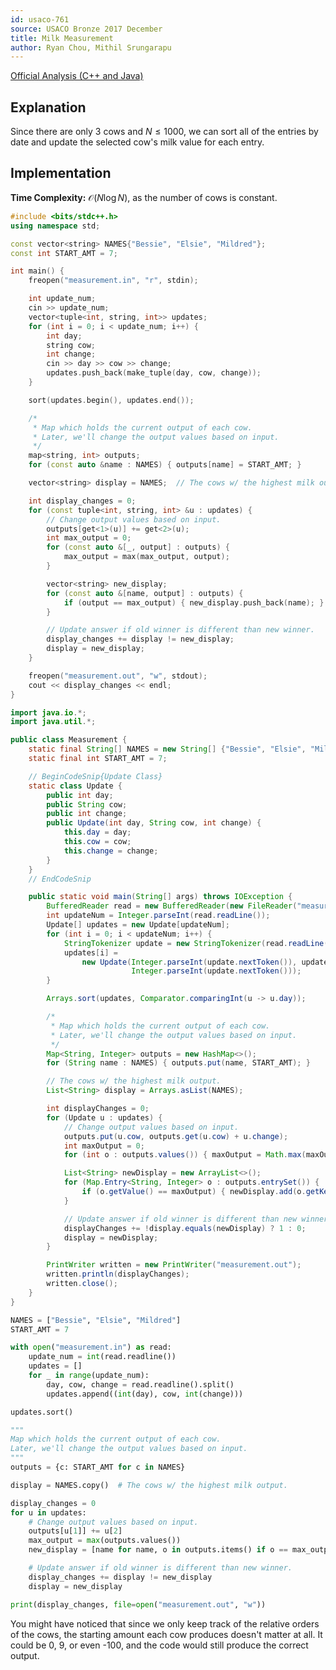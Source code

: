 ```yaml
---
id: usaco-761
source: USACO Bronze 2017 December
title: Milk Measurement
author: Ryan Chou, Mithil Srungarapu
---
```


[Official Analysis (C++ and Java)](http://www.usaco.org/current/data/sol_measurement_bronze_dec17.html)

## Explanation

Since there are only $3$ cows and $N \leq 1000$, we can sort all of the entries
by date and update the selected cow's milk value for each entry.

## Implementation

**Time Complexity:** $\mathcal{O}(N \log N)$, as the number of cows is constant.

<LanguageSection>
<CPPSection>

```cpp
#include <bits/stdc++.h>
using namespace std;

const vector<string> NAMES{"Bessie", "Elsie", "Mildred"};
const int START_AMT = 7;

int main() {
	freopen("measurement.in", "r", stdin);

	int update_num;
	cin >> update_num;
	vector<tuple<int, string, int>> updates;
	for (int i = 0; i < update_num; i++) {
		int day;
		string cow;
		int change;
		cin >> day >> cow >> change;
		updates.push_back(make_tuple(day, cow, change));
	}

	sort(updates.begin(), updates.end());

	/*
	 * Map which holds the current output of each cow.
	 * Later, we'll change the output values based on input.
	 */
	map<string, int> outputs;
	for (const auto &name : NAMES) { outputs[name] = START_AMT; }

	vector<string> display = NAMES;  // The cows w/ the highest milk output.

	int display_changes = 0;
	for (const tuple<int, string, int> &u : updates) {
		// Change output values based on input.
		outputs[get<1>(u)] += get<2>(u);
		int max_output = 0;
		for (const auto &[_, output] : outputs) {
			max_output = max(max_output, output);
		}

		vector<string> new_display;
		for (const auto &[name, output] : outputs) {
			if (output == max_output) { new_display.push_back(name); }
		}

		// Update answer if old winner is different than new winner.
		display_changes += display != new_display;
		display = new_display;
	}

	freopen("measurement.out", "w", stdout);
	cout << display_changes << endl;
}
```

</CPPSection>
<JavaSection>

```java
import java.io.*;
import java.util.*;

public class Measurement {
	static final String[] NAMES = new String[] {"Bessie", "Elsie", "Mildred"};
	static final int START_AMT = 7;

	// BeginCodeSnip{Update Class}
	static class Update {
		public int day;
		public String cow;
		public int change;
		public Update(int day, String cow, int change) {
			this.day = day;
			this.cow = cow;
			this.change = change;
		}
	}
	// EndCodeSnip

	public static void main(String[] args) throws IOException {
		BufferedReader read = new BufferedReader(new FileReader("measurement.in"));
		int updateNum = Integer.parseInt(read.readLine());
		Update[] updates = new Update[updateNum];
		for (int i = 0; i < updateNum; i++) {
			StringTokenizer update = new StringTokenizer(read.readLine());
			updates[i] =
			    new Update(Integer.parseInt(update.nextToken()), update.nextToken(),
			               Integer.parseInt(update.nextToken()));
		}

		Arrays.sort(updates, Comparator.comparingInt(u -> u.day));

		/*
		 * Map which holds the current output of each cow.
		 * Later, we'll change the output values based on input.
		 */
		Map<String, Integer> outputs = new HashMap<>();
		for (String name : NAMES) { outputs.put(name, START_AMT); }

		// The cows w/ the highest milk output.
		List<String> display = Arrays.asList(NAMES);

		int displayChanges = 0;
		for (Update u : updates) {
			// Change output values based on input.
			outputs.put(u.cow, outputs.get(u.cow) + u.change);
			int maxOutput = 0;
			for (int o : outputs.values()) { maxOutput = Math.max(maxOutput, o); }

			List<String> newDisplay = new ArrayList<>();
			for (Map.Entry<String, Integer> o : outputs.entrySet()) {
				if (o.getValue() == maxOutput) { newDisplay.add(o.getKey()); }
			}

			// Update answer if old winner is different than new winner.
			displayChanges += !display.equals(newDisplay) ? 1 : 0;
			display = newDisplay;
		}

		PrintWriter written = new PrintWriter("measurement.out");
		written.println(displayChanges);
		written.close();
	}
}
```

</JavaSection>
<PySection>

```py
NAMES = ["Bessie", "Elsie", "Mildred"]
START_AMT = 7

with open("measurement.in") as read:
	update_num = int(read.readline())
	updates = []
	for _ in range(update_num):
		day, cow, change = read.readline().split()
		updates.append((int(day), cow, int(change)))

updates.sort()

"""
Map which holds the current output of each cow.
Later, we'll change the output values based on input.
"""
outputs = {c: START_AMT for c in NAMES}

display = NAMES.copy()  # The cows w/ the highest milk output.

display_changes = 0
for u in updates:
	# Change output values based on input.
	outputs[u[1]] += u[2]
	max_output = max(outputs.values())
	new_display = [name for name, o in outputs.items() if o == max_output]

	# Update answer if old winner is different than new winner.
	display_changes += display != new_display
	display = new_display

print(display_changes, file=open("measurement.out", "w"))
```

</PySection>
</LanguageSection>

<Info title="Cow Starting Amounts">

You might have noticed that since we only keep track of the relative orders of
the cows, the starting amount each cow produces doesn't matter at all.
It could be 0, 9, or even -100, and the code would still produce the correct
output.

</Info>
